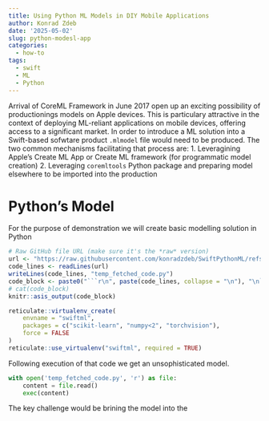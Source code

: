 ```yaml
---
title: Using Python ML Models in DIY Mobile Applications
author: Konrad Zdeb
date: '2025-05-02'
slug: python-modesl-app
categories:
  - how-to
tags:
  - swift
  - ML
  - Python
---
```


Arrival of CoreML Framework in June 2017 open up an exciting possibility of productionings models on Apple devices. This is particulary attractive in the context of deploying ML-reliant applications on mobile devices, offering access to a significant market. In order to introduce a ML solution into a Swift-based sofwtare product `.mlmodel` file would need to be produced. The two common mechanisms facilitating that process are:
1. Leveragining Apple's Create ML App or Create ML framework (for programmatic model creation)
2. Leveraging `coremltools` Python package and preparing model elsewhere to be imported into the production


# Python's Model

For the purpose of demonstration we will create basic modelling solution in Python 

```r
# Raw GitHub file URL (make sure it's the *raw* version)
url <- "https://raw.githubusercontent.com/konradzdeb/SwiftPythonML/refs/heads/master/PythonMLModel/model_train.py"
code_lines <- readLines(url)
writeLines(code_lines, "temp_fetched_code.py")
code_block <- paste0("```r\n", paste(code_lines, collapse = "\n"), "\n```")
# cat(code_block)
knitr::asis_output(code_block)
```

```r
reticulate::virtualenv_create(
    envname = "swiftml",
    packages = c("scikit-learn", "numpy<2", "torchvision"),
    force = FALSE
)
reticulate::use_virtualenv("swiftml", required = TRUE)
```
Following execution of that code we get an unsophisticated model.

```python
with open('temp_fetched_code.py', 'r') as file:
    content = file.read()
    exec(content)
```

The key challenge would be brining the model into the 
